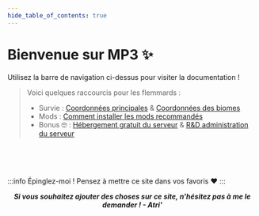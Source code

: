 ```yaml
---
hide_table_of_contents: true
---
```




# Bienvenue sur MP3 ✨

Utilisez la barre de navigation ci-dessus pour visiter la documentation !

> Voici quelques raccourcis pour les flemmards :
> * Survie : <a href="/survie/coordonnees/monde">Coordonnées principales</a> & <a href="/survie/coordonnees/biomes"> Coordonnées des biomes</a>
> * Mods : <a href="/survie/mods">Comment installer les mods recommandés</a>
> * Bonus 🤓 : [Hébergement gratuit du serveur](https://github.com/AmberstoneDream/FreeVirtualMachineCloudHosting) & [R&D administration du serveur](https://github.com/AmberstoneDream/ProxyServerResearch)

<br />

<Index />
<br />
<br />

:::info Épinglez-moi !
Pensez à mettre ce site dans vos favoris ❤️
:::
<br />

<center>

**_<p className='mp3-gradient-effect'>Si vous souhaitez ajouter des choses sur ce site, n'hésitez pas à me le demander ! - Atri'</p>_**
</center>

